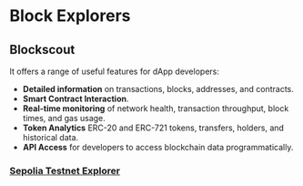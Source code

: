 
# Block Explorers

## Blockscout

It offers a range of useful features for dApp developers:

- **Detailed information** on transactions, blocks, addresses, and contracts.
- **Smart Contract Interaction**.
- **Real-time monitoring** of network health, transaction throughput, block times, and gas usage.
- **Token Analytics** ERC-20 and ERC-721 tokens, transfers, holders, and historical data.
- **API Access** for developers to access blockchain data programmatically.

### [Sepolia Testnet Explorer](https://sepolia-explorer.superseed.xyz)

